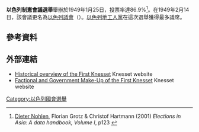'''以色列制憲會議選舉'''舉辦於1949年1月25日，投票率達86.9%<ref>[[Dieter_Nohlen|Dieter Nohlen]], Florian Grotz & Christof Hartmann (2001) ''Elections in Asia: A data handbook, Volume I'', p123 {{ISBN|0-19-924958-X}}</ref>。在1949年2月14日，該會議更名為[[以色列議會|以色列議會]]（{{lang|he|כנסת}}）。[[以色列地工人黨|以色列地工人黨]]在這次選舉獲得最多議席。

==參考資料==
{{reflist}}

==外部連結==
* [https://www.knesset.gov.il/review/ReviewPage.aspx?kns=1&lng=3 Historical overview of the First Knesset] {{Wayback|url=https://www.knesset.gov.il/review/ReviewPage.aspx?kns=1&lng=3 |date=20210411021423 }} Knesset website {{in lang|en}}
* [https://www.knesset.gov.il/history/eng/eng_hist1_s.htm Factional and Government Make-Up of the First Knesset] {{Wayback|url=https://www.knesset.gov.il/history/eng/eng_hist1_s.htm |date=20210411021425 }} Knesset website {{in lang|en}}
{{以色列選舉}}
[[Category:以色列國會選舉|Category:以色列國會選舉]]